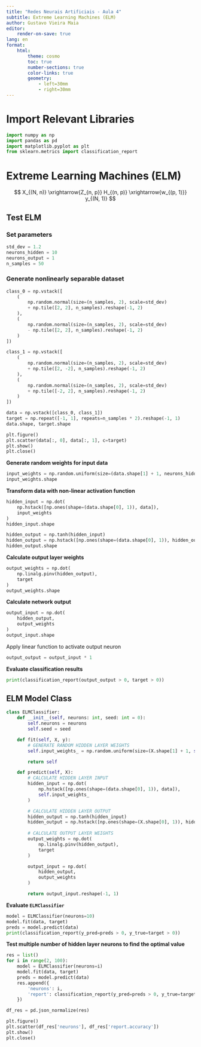 ```yaml
---
title: "Redes Neurais Artificiais - Aula 4"
subtitle: Extreme Learning Machines (ELM)
author: Gustavo Vieira Maia
editor:
    render-on-save: true
lang: en
format:
    html:
        theme: cosmo
        toc: true
        number-sections: true
        color-links: true
        geometry:
            - left=30mm
            - right=30mm
---
```


# Import Relevant Libraries

```python
import numpy as np
import pandas as pd
import matplotlib.pyplot as plt
from sklearn.metrics import classification_report
```

# Extreme Learning Machines (ELM)

$$
X_{(N, n)} \xrightarrow{Z_{n, p}} H_{(n, p)} \xrightarrow{w_{(p, 1)}} y_{(N, 1)}
$$

## Test ELM

### Set parameters

```python
std_dev = 1.2
neurons_hidden = 10
neurons_output = 1
n_samples = 50
```

### Generate nonlinearly separable dataset

```python
class_0 = np.vstack([
    (
        np.random.normal(size=(n_samples, 2), scale=std_dev)
        + np.tile([2, 2], n_samples).reshape(-1, 2)
    ),
    (
        np.random.normal(size=(n_samples, 2), scale=std_dev)
        - np.tile([2, 2], n_samples).reshape(-1, 2)
    )
])

class_1 = np.vstack([
    (
        np.random.normal(size=(n_samples, 2), scale=std_dev)
        + np.tile([2, -2], n_samples).reshape(-1, 2)
    ),
    (
        np.random.normal(size=(n_samples, 2), scale=std_dev)
        + np.tile([-2, 2], n_samples).reshape(-1, 2)
    )
])

data = np.vstack([class_0, class_1])
target = np.repeat([-1, 1], repeats=n_samples * 2).reshape(-1, 1)
data.shape, target.shape
```

```python
plt.figure()
plt.scatter(data[:, 0], data[:, 1], c=target)
plt.show()
plt.close()
```

**Generate random weights for input data**

```python
input_weights = np.random.uniform(size=(data.shape[1] + 1, neurons_hidden))
input_weights.shape
```

**Transform data with non-linear activation function**

```python
hidden_input = np.dot(
    np.hstack([np.ones(shape=(data.shape[0], 1)), data]),
    input_weights
)
hidden_input.shape
```

```python
hidden_output = np.tanh(hidden_input)
hidden_output = np.hstack([np.ones(shape=(data.shape[0], 1)), hidden_output])
hidden_output.shape
```

**Calculate output layer weights**

```python
output_weights = np.dot(
    np.linalg.pinv(hidden_output),
    target
)
output_weights.shape
```

**Calculate network output**

```python
output_input = np.dot(
    hidden_output,
    output_weights
)
output_input.shape
```

Apply linear function to activate output neuron

```python
output_output = output_input * 1
```

**Evaluate classification results**

```python
print(classification_report(output_output > 0, target > 0))
```

## ELM Model Class

```python
class ELMClassifier:
    def __init__(self, neurons: int, seed: int = 0):
        self.neurons = neurons
        self.seed = seed

    def fit(self, X, y):
        # GENERATE RANDOM HIDDEN LAYER WEIGHTS
        self.input_weights_ = np.random.uniform(size=(X.shape[1] + 1, self.neurons))

        return self

    def predict(self, X):
        # CALCULATE HIDDEN LAYER INPUT
        hidden_input = np.dot(
            np.hstack([np.ones(shape=(data.shape[0], 1)), data]),
            self.input_weights_
        )

        # CALCULATE HIDDEN LAYER OUTPUT
        hidden_output = np.tanh(hidden_input)
        hidden_output = np.hstack([np.ones(shape=(X.shape[0], 1)), hidden_output])
        
        # CALCULATE OUTPUT LAYER WEIGHTS
        output_weights = np.dot(
            np.linalg.pinv(hidden_output),
            target
        )

        output_input = np.dot(
            hidden_output,
            output_weights
        )

        return output_input.reshape(-1, 1)
```

**Evaluate `ELMClassifier`**

```python
model = ELMClassifier(neurons=10)
model.fit(data, target)
preds = model.predict(data)
print(classification_report(y_pred=preds > 0, y_true=target > 0))
```

**Test multiple number of hidden layer neurons to find the optimal value**

```python
res = list()
for i in range(2, 100):
    model = ELMClassifier(neurons=i)
    model.fit(data, target)
    preds = model.predict(data)
    res.append({
        'neurons': i,
        'report': classification_report(y_pred=preds > 0, y_true=target > 0, output_dict=True)
    })

df_res = pd.json_normalize(res)
```

```python
plt.figure()
plt.scatter(df_res['neurons'], df_res['report.accuracy'])
plt.show()
plt.close()
```